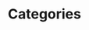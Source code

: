 ---
title: "Categories"
description: "Learn about the categories of articles in the Grain & Gradient."
blocks:
  - name: "HEADER"
    title: "List of Categories"
---